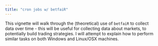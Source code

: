 ```yaml
---
title: "cron jobs w/ betfaiR"
---
```


This vignette will walk through the (theoretical) use of `betfaiR` to collect data over time - this will be useful for collecting data about markets, to potentially build trading strategies.  I will attempt to explain how to perform similar tasks on both Windows and Linux/OSX machines.

